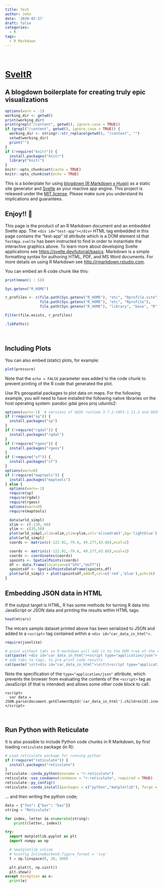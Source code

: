 ```yaml
---
title: Tech
author: John
date: '2020-02-27'
draft: false
categories:
  - R
tags:
  - R Markdown
---
```


<div id="tech-app" role="main" style="width: 100%; min-width: 800px;">
&nbsp;
</div>

# [SveltR](https://github.com/Real-Currents/SveltR)

## A blogdown boilerplate for creating truly epic visualizations

```r
options(warn = -1)
working_dir <- getwd()
print(working_dir)
print(grepl("/content", getwd(), ignore.case = TRUE))
if (grepl("/content", getwd(), ignore.case = TRUE)) {
  working_dir <- stringr::str_replace(getwd(), "/content", "")
  setwd(working_dir)
  print("")
}
if (!require("knitr")) {
  install.packages("knitr")
  library("knitr")
}
knitr::opts_chunk$set(cache = TRUE)
knitr::opts_chunk$set(echo = TRUE)

```

This is a boilerplate for using [blogdown (R Markdown x Hugo)](https://github.com/rstudio/blogdown/) as a static site generator and [Svelte](https://svelte.dev/) as your reactive app engine. This project is released under the [MIT license](LICENSE). Please make sure you understand its implications and guarantees.
<br />

## Enjoy!! 🦊

This page is the product of an R Markdown document and an embedded Svelte app. The `<div id="test-app"></div>` HTML tag  embedded in this page contains the "test-app" id attribute which is a DOM element id that `TestApp.svelte` has been instructed to find in order to instantiate the interactive graphics above. To learn more about developing Svelte applications see <https://svelte.dev/tutorial/basics>. Markdown is a simple formatting syntax for authoring HTML, PDF, and MS Word documents. For more details on using R Markdown see <http://rmarkdown.rstudio.com>.

You can embed an R code chunk like this:

```r
print(mean(1 : 5))

Sys.getenv("R_HOME")

r_profiles <- c(file.path(Sys.getenv("R_HOME"), "etc", "Rprofile.site"),
                file.path(Sys.getenv("R_HOME"), "etc", "Rprofile"),
                file.path(Sys.getenv("R_HOME"), "library", "base", "R", "Rprofile") )

Filter(file.exists, r_profiles)

.libPaths()
```
<br />

## Including Plots

You can also embed (static) plots, for example:

```r
plot(pressure)
```

Note that the `echo = FALSE` parameter was added to the code chunk to prevent printing of the R code that generated the plot.

<div class="r-mapping">
Use R's geospatial packages to plot data on maps. For the following example, you will need to have installed the following native libraries on the host operating system:
pandoc gdal geos proj udunits2:

```r
options(warn=-1)  # versions of GEOS runtime 3.7.2-CAPI-1.11.2 and GEOS at installation 3.7.1-CAPI-1.11.1 differ
if (!require("sp")) {
  install.packages("sp")
}
if (!require("rgdal")) {
  install.packages("rgdal")
}
if (!require("rgeos")) {
  install.packages("rgeos")
}
if (!require("sf")) {
  install.packages("sf")
}
options(warn=0)
if (!require("maptools")) {
  install.packages("maptools")
} else {
  options(warn=-1)
  require(sp)
  require(rgdal)
  require(rgeos)
  options(warn=0)
  require(maptools)

  data(wrld_simpl)
  xlim <- c(-130,-60)
  ylim <- c(35,50)
  plot(wrld_simpl,xlim=xlim,ylim=ylim,col='olivedrab3',bg='lightblue')
  plot(wrld_simpl)
  coords <- matrix(c(-122.92,-79.4, 49.277,43.66),ncol=2)

  coords <- matrix(c(-122.92,-79.4, 49.277,43.66),ncol=2)
  coords <- coordinates(coords)
  spoints <- SpatialPoints(coords)
  df <- data.frame(location=c("SFU","UofT"))
  spointsdf <- SpatialPointsDataFrame(spoints,df)
  plot(wrld_simpl) + plot(spointsdf,add=T,col=c('red','blue'),pch=16)
}
```
</div>

## Embedding JSON data in HTML

If the output target is HTML, R has some methods for turning R data into JavaScript or JSON data and printing the results within HTML tags:
```r

head(mtcars)
```

The mtcars sample dataset printed above has been serialized to JSON and added to a `<script>` tag contained within a `<div id="car_data_in_html">`.
<div class="r-data">

```r
require(jsonlite)

# print without tabs so R markdown will add it to the DOM tree of the resulting page
cat(paste('<div id="car_data_in_html"><script type="application/json">', toJSON(mtcars), '\n</script>\n</div>', sep=""))
# add tabs to tags, to pre print code results
cat(paste('\n\t<div id="car_data_in_html">\n\t\t<script type="application/json">', toJSON(mtcars), '\n\t\t</script>\n\t</div>', sep=""))
```
</div>

Note the specification of the `type="application/json"` attribute, which prevents the browser from evaluating the contents of the `<script>` tag as JavaScript (if that is intended) and allows some other code block to call:

    <script>
      var data = JSON.parse(document.getElementById('car_data_in_html').children[0].innerHTML);
    </script>

<br />

## Run Python with Reticulate

It is also possible to include Python code chunks in R Markdown, by first loading `reticulate` package (in R):
```r
# Load reticulate package for running python
if (!require("reticulate")) {
  install.packages("reticulate")
}
reticulate::conda_python(envname = "r-reticulate")
reticulate::use_condaenv(condaenv = "r-reticulate", required = TRUE)
reticulate::py_config()
reticulate::conda_install(packages = c("python","matplotlib"), forge = TRUE)
```

... and then writing the python code;
```python
data = {"foo": {"bar": "baz"}}
string = "Reticulate"

for index, letter in enumerate(string):
    print((letter, index))
```

```python

try:
  import matplotlib.pyplot as plt
  import numpy as np

  # %matplotlib inline
  # %config InlineBackend.figure_format = 'svg'
  t = np.linspace(0, 20, 500)

  plt.plot(t, np.sin(t))
  plt.show()
except Exception as e:
  print(e)
```
